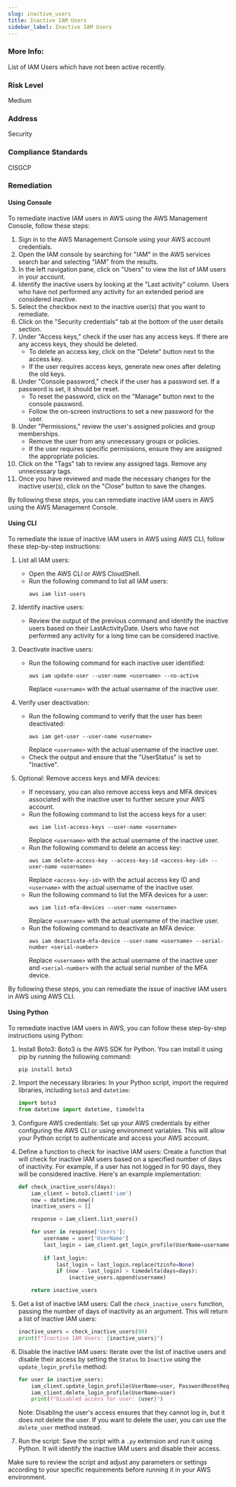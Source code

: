 ```yaml
---
slug: inactive_users
title: Inactive IAM Users
sidebar_label: Inactive IAM Users
---
```


### More Info:

List of IAM Users which have not been active recently.

### Risk Level

Medium

### Address

Security

### Compliance Standards

CISGCP
### Remediation

#### Using Console

To remediate inactive IAM users in AWS using the AWS Management Console, follow these steps:

1. Sign in to the AWS Management Console using your AWS account credentials.
2. Open the IAM console by searching for "IAM" in the AWS services search bar and selecting "IAM" from the results.
3. In the left navigation pane, click on "Users" to view the list of IAM users in your account.
4. Identify the inactive users by looking at the "Last activity" column. Users who have not performed any activity for an extended period are considered inactive.
5. Select the checkbox next to the inactive user(s) that you want to remediate.
6. Click on the "Security credentials" tab at the bottom of the user details section.
7. Under "Access keys," check if the user has any access keys. If there are any access keys, they should be deleted.
   - To delete an access key, click on the "Delete" button next to the access key.
   - If the user requires access keys, generate new ones after deleting the old keys.
8. Under "Console password," check if the user has a password set. If a password is set, it should be reset.
   - To reset the password, click on the "Manage" button next to the console password.
   - Follow the on-screen instructions to set a new password for the user.
9. Under "Permissions," review the user's assigned policies and group memberships.
   - Remove the user from any unnecessary groups or policies.
   - If the user requires specific permissions, ensure they are assigned the appropriate policies.
10. Click on the "Tags" tab to review any assigned tags. Remove any unnecessary tags.
11. Once you have reviewed and made the necessary changes for the inactive user(s), click on the "Close" button to save the changes.

By following these steps, you can remediate inactive IAM users in AWS using the AWS Management Console.

#### Using CLI

To remediate the issue of inactive IAM users in AWS using AWS CLI, follow these step-by-step instructions:

1. List all IAM users:
   - Open the AWS CLI or AWS CloudShell.
   - Run the following command to list all IAM users:
     ```
     aws iam list-users
     ```

2. Identify inactive users:
   - Review the output of the previous command and identify the inactive users based on their LastActivityDate. Users who have not performed any activity for a long time can be considered inactive.

3. Deactivate inactive users:
   - Run the following command for each inactive user identified:
     ```
     aws iam update-user --user-name <username> --no-active
     ```
     Replace `<username>` with the actual username of the inactive user.

4. Verify user deactivation:
   - Run the following command to verify that the user has been deactivated:
     ```
     aws iam get-user --user-name <username>
     ```
     Replace `<username>` with the actual username of the inactive user.
   - Check the output and ensure that the "UserStatus" is set to "Inactive".

5. Optional: Remove access keys and MFA devices:
   - If necessary, you can also remove access keys and MFA devices associated with the inactive user to further secure your AWS account.
   - Run the following command to list the access keys for a user:
     ```
     aws iam list-access-keys --user-name <username>
     ```
     Replace `<username>` with the actual username of the inactive user.
   - Run the following command to delete an access key:
     ```
     aws iam delete-access-key --access-key-id <access-key-id> --user-name <username>
     ```
     Replace `<access-key-id>` with the actual access key ID and `<username>` with the actual username of the inactive user.
   - Run the following command to list the MFA devices for a user:
     ```
     aws iam list-mfa-devices --user-name <username>
     ```
     Replace `<username>` with the actual username of the inactive user.
   - Run the following command to deactivate an MFA device:
     ```
     aws iam deactivate-mfa-device --user-name <username> --serial-number <serial-number>
     ```
     Replace `<username>` with the actual username of the inactive user and `<serial-number>` with the actual serial number of the MFA device.

By following these steps, you can remediate the issue of inactive IAM users in AWS using AWS CLI.

#### Using Python

To remediate inactive IAM users in AWS, you can follow these step-by-step instructions using Python:

1. Install Boto3: Boto3 is the AWS SDK for Python. You can install it using pip by running the following command:
   ```
   pip install boto3
   ```

2. Import the necessary libraries: In your Python script, import the required libraries, including `boto3` and `datetime`:
   ```python
   import boto3
   from datetime import datetime, timedelta
   ```

3. Configure AWS credentials: Set up your AWS credentials by either configuring the AWS CLI or using environment variables. This will allow your Python script to authenticate and access your AWS account.

4. Define a function to check for inactive IAM users: Create a function that will check for inactive IAM users based on a specified number of days of inactivity. For example, if a user has not logged in for 90 days, they will be considered inactive. Here's an example implementation:
   ```python
   def check_inactive_users(days):
       iam_client = boto3.client('iam')
       now = datetime.now()
       inactive_users = []

       response = iam_client.list_users()

       for user in response['Users']:
           username = user['UserName']
           last_login = iam_client.get_login_profile(UserName=username).get('LoginProfile', {}).get('CreateDate')
           
           if last_login:
               last_login = last_login.replace(tzinfo=None)
               if (now - last_login) > timedelta(days=days):
                   inactive_users.append(username)

       return inactive_users
   ```

5. Get a list of inactive IAM users: Call the `check_inactive_users` function, passing the number of days of inactivity as an argument. This will return a list of inactive IAM users:
   ```python
   inactive_users = check_inactive_users(90)
   print(f"Inactive IAM Users: {inactive_users}")
   ```

6. Disable the inactive IAM users: Iterate over the list of inactive users and disable their access by setting the `Status` to `Inactive` using the `update_login_profile` method:
   ```python
   for user in inactive_users:
       iam_client.update_login_profile(UserName=user, PasswordResetRequired=True)
       iam_client.delete_login_profile(UserName=user)
       print(f"Disabled access for user: {user}")
   ```

   Note: Disabling the user's access ensures that they cannot log in, but it does not delete the user. If you want to delete the user, you can use the `delete_user` method instead.

7. Run the script: Save the script with a `.py` extension and run it using Python. It will identify the inactive IAM users and disable their access.

Make sure to review the script and adjust any parameters or settings according to your specific requirements before running it in your AWS environment.


